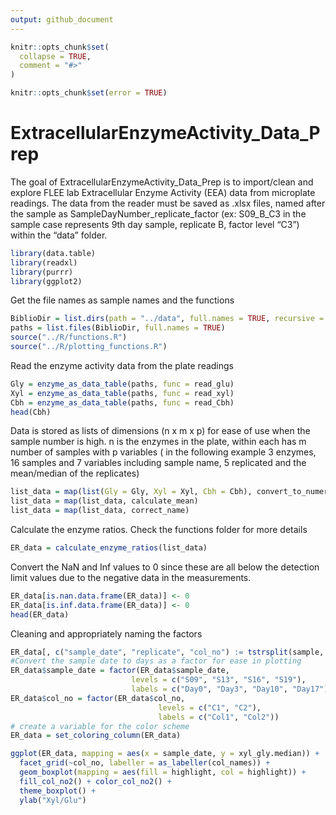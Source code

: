 ```yaml
---
output: github_document
---
```


<!-- README.md is generated from README.Rmd. Please edit that file -->

```r
knitr::opts_chunk$set(
  collapse = TRUE,
  comment = "#>"
)
```
```r
knitr::opts_chunk$set(error = TRUE)
```
# ExtracellularEnzymeActivity_Data_Prep


The goal of ExtracellularEnzymeActivity_Data_Prep is to import/clean and explore FLEE lab Extracellular Enzyme Activity (EEA) data from microplate readings. The data from the reader must be saved as .xlsx files, named after the sample as SampleDayNumber_replicate_factor (ex: S09_B_C3 in the sample case represents 9th day sample, replicate B, factor level "C3") within the "data" folder.

```r
library(data.table)
library(readxl)
library(purrr)
library(ggplot2)
```
Get the file names as sample names and the functions
```r
BiblioDir = list.dirs(path = "../data", full.names = TRUE, recursive = FALSE)
paths = list.files(BiblioDir, full.names = TRUE)
source("../R/functions.R")
source("../R/plotting_functions.R")
```
Read the enzyme activity data from the plate readings 
```r
Gly = enzyme_as_data_table(paths, func = read_glu)
Xyl = enzyme_as_data_table(paths, func = read_xyl)
Cbh = enzyme_as_data_table(paths, func = read_Cbh)
head(Cbh)
```

Data is stored as lists of dimensions (n x m x p) for ease of use when the sample number is high. n is the enzymes in the plate, within each has m number of samples with p variables ( in the following example 3 enzymes, 16 samples and 7 variables including sample name, 5 replicated and the mean/median of the replicates)
```r
list_data = map(list(Gly = Gly, Xyl = Xyl, Cbh = Cbh), convert_to_numeric)
list_data = map(list_data, calculate_mean)
list_data = map(list_data, correct_name)
```

Calculate the enzyme ratios. Check the functions folder for more details
```r
ER_data = calculate_enzyme_ratios(list_data)
```
Convert the NaN and Inf values to 0 since these are all below the detection limit values due to the negative data in the measurements. 
``` r
ER_data[is.nan.data.frame(ER_data)] <- 0
ER_data[is.inf.data.frame(ER_data)] <- 0
head(ER_data)
```
Cleaning and appropriately naming the factors
``` r
ER_data[, c("sample_date", "replicate", "col_no") := tstrsplit(sample, "_")]
#Convert the sample date to days as a factor for ease in plotting
ER_data$sample_date = factor(ER_data$sample_date,
                           levels = c("S09", "S13", "S16", "S19"),
                           labels = c("Day0", "Day3", "Day10", "Day17"))
ER_data$col_no = factor(ER_data$col_no,
                                 levels = c("C1", "C2"),
                                 labels = c("Col1", "Col2"))
# create a variable for the color scheme
ER_data = set_coloring_column(ER_data)

```
``` r
ggplot(ER_data, mapping = aes(x = sample_date, y = xyl_gly.median)) +
  facet_grid(~col_no, labeller = as_labeller(col_names)) +
  geom_boxplot(mapping = aes(fill = highlight, col = highlight)) +
  fill_col_no2() + color_col_no2() +
  theme_boxplot() +
  ylab("Xyl/Glu")
```
